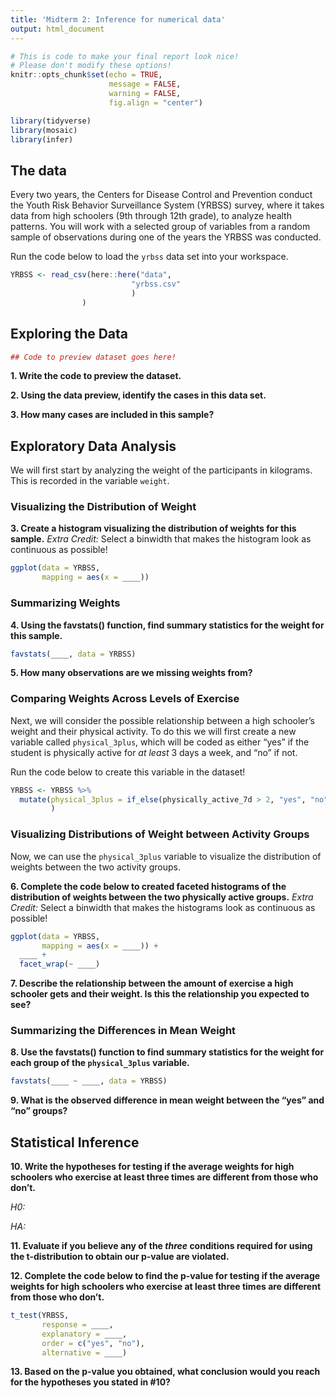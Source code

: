 ```yaml
---
title: 'Midterm 2: Inference for numerical data'
output: html_document
---
```


```r
# This is code to make your final report look nice! 
# Please don't modify these options! 
knitr::opts_chunk$set(echo = TRUE, 
                      message = FALSE, 
                      warning = FALSE, 
                      fig.align = "center")

library(tidyverse)
library(mosaic)
library(infer)
```

## The data

Every two years, the Centers for Disease Control and Prevention conduct the
Youth Risk Behavior Surveillance System (YRBSS) survey, where it takes data from
high schoolers (9th through 12th grade), to analyze health patterns. You will
work with a selected group of variables from a random sample of observations
during one of the years the YRBSS was conducted.

Run the code below to load the `yrbss` data set into your workspace.

```r
YRBSS <- read_csv(here::here("data", 
                           "yrbss.csv"
                           )
                )
```

## Exploring the Data

```r
## Code to preview dataset goes here!

```

__1. Write the code to preview the dataset.__

__2. Using the data preview, identify the cases in this data set.__


__3. How many cases are included in this sample?__


## Exploratory Data Analysis

We will first start by analyzing the weight of the participants in kilograms. 
This is recorded in the variable `weight`.

### Visualizing the Distribution of Weight 

__3. Create a histogram visualizing the distribution of weights for this sample.__
*Extra Credit:* Select a binwidth that makes the histogram look as continuous as
possible!

```r
ggplot(data = YRBSS, 
       mapping = aes(x = ____))
```

### Summarizing Weights

__4. Using the favstats() function, find summary statistics for the weight for this sample.__

```r
favstats(____, data = YRBSS)
```

__5.  How many observations are we missing weights from?__


### Comparing Weights Across Levels of Exercise

Next, we will consider the possible relationship between a high schooler's
weight and their physical activity. To do this we will first create a new variable called `physical_3plus`, which will be coded as either "yes" if the student is physically active for *at least* 3 days a week, and "no" if not.

Run the code below to create this variable in the dataset!

```r
YRBSS <- YRBSS %>% 
  mutate(physical_3plus = if_else(physically_active_7d > 2, "yes", "no")
         )
```

### Visualizing Distributions of Weight between Activity Groups

Now, we can use the `physical_3plus` variable to visualize the distribution of
weights between the two activity groups. 

__6. Complete the code below to created faceted histograms of the distribution of weights between the two physically active groups.__
*Extra Credit:* Select a binwidth that makes the histograms look as continuous
as possible!

```r
ggplot(data = YRBSS, 
       mapping = aes(x = ____)) + 
  ____ + 
  facet_wrap(~ ____)
```

__7. Describe the relationship between the amount of exercise a high schooler gets and their weight. Is this the relationship you expected to see?__


### Summarizing the Differences in Mean Weight

__8. Use the favstats() function to find summary statistics for the weight for each group of the `physical_3plus` variable.__

```r
favstats(____ ~ ____, data = YRBSS)
```

__9. What is the observed difference in mean weight between the "yes" and "no" groups?__



## Statistical Inference

__10.  Write the hypotheses for testing if the average weights for high schoolers who exercise at least three times are different from those who don't.__

*H0:* 

*HA:* 

__11. Evaluate if you believe any of the *three* conditions required for using the t-distribution to obtain our p-value are violated.__




__12. Complete the code below to find the p-value for testing if the average weights for high schoolers who exercise at least three times are different from those who don't.__

```r
t_test(YRBSS, 
       response = ____, 
       explanatory = ____, 
       order = c("yes", "no"), 
       alternative = ____)
```

__13. Based on the p-value you obtained, what conclusion would you reach for the hypotheses you stated in #10?__


